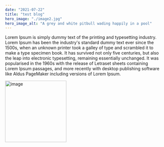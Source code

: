 ```yaml
---
date: "2021-07-22"
title: "test blog"
hero_image: "./image2.jpg"
hero_image_alt: "A grey and white pitbull wading happily in a pool"
---
```


Lorem Ipsum is simply dummy text of the printing and typesetting industry. Lorem Ipsum has been the industry's standard dummy text ever since the 1500s, when an unknown printer took a galley of type and scrambled it to make a type specimen book. It has survived not only five centuries, but also the leap into electronic typesetting, remaining essentially unchanged. It was popularised in the 1960s with the release of Letraset sheets containing Lorem Ipsum passages, and more recently with desktop publishing software like Aldus PageMaker including versions of Lorem Ipsum.

<img src="image2.jpg" alt="image" width="200" />
